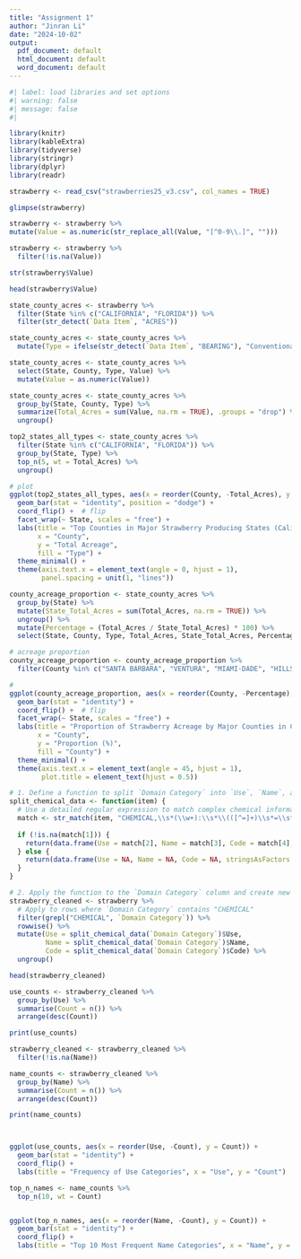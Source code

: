 ```yaml
---
title: "Assignment 1"
author: "Jinran Li"
date: "2024-10-02"
output:
  pdf_document: default
  html_document: default
  word_document: default
---
```


```r
#| label: load libraries and set options
#| warning: false
#| message: false
#| 

library(knitr)  
library(kableExtra)
library(tidyverse)
library(stringr)
library(dplyr)
library(readr)
```


```r

strawberry <- read_csv("strawberries25_v3.csv", col_names = TRUE)

glimpse(strawberry)
```
```r

strawberry <- strawberry %>%
mutate(Value = as.numeric(str_replace_all(Value, "[^0-9\\.]", "")))

strawberry <- strawberry %>%
  filter(!is.na(Value)) 

str(strawberry$Value)

head(strawberry$Value)

```
```r
state_county_acres <- strawberry %>%
  filter(State %in% c("CALIFORNIA", "FLORIDA")) %>%
  filter(str_detect(`Data Item`, "ACRES"))

state_county_acres <- state_county_acres %>%
  mutate(Type = ifelse(str_detect(`Data Item`, "BEARING"), "Conventional", "Organic"))

state_county_acres <- state_county_acres %>%
  select(State, County, Type, Value) %>%
  mutate(Value = as.numeric(Value))

state_county_acres <- state_county_acres %>%
  group_by(State, County, Type) %>%
  summarize(Total_Acres = sum(Value, na.rm = TRUE), .groups = "drop") %>%
  ungroup()
```


```r
top2_states_all_types <- state_county_acres %>%
  filter(State %in% c("CALIFORNIA", "FLORIDA")) %>%
  group_by(State, Type) %>%
  top_n(5, wt = Total_Acres) %>%
  ungroup()

# plot 
ggplot(top2_states_all_types, aes(x = reorder(County, -Total_Acres), y = Total_Acres, fill = Type)) +
  geom_bar(stat = "identity", position = "dodge") +
  coord_flip() +  # flip
  facet_wrap(~ State, scales = "free") +
  labs(title = "Top Counties in Major Strawberry Producing States (California and Florida)",
       x = "County",
       y = "Total Acreage",
       fill = "Type") +
  theme_minimal() +
  theme(axis.text.x = element_text(angle = 0, hjust = 1), 
        panel.spacing = unit(1, "lines"))  
```
```r
county_acreage_proportion <- state_county_acres %>%
  group_by(State) %>%
  mutate(State_Total_Acres = sum(Total_Acres, na.rm = TRUE)) %>%  
  ungroup() %>%
  mutate(Percentage = (Total_Acres / State_Total_Acres) * 100) %>%  
  select(State, County, Type, Total_Acres, State_Total_Acres, Percentage) 


```

```r

# acreage proportion
county_acreage_proportion <- county_acreage_proportion %>%
  filter(County %in% c("SANTA BARBARA", "VENTURA", "MIAMI-DADE", "HILLSBOROUGH", "PASCO", "POLK", "ORANGE"))  # select country

# 
ggplot(county_acreage_proportion, aes(x = reorder(County, -Percentage), y = Percentage, fill = County)) +
  geom_bar(stat = "identity") +
  coord_flip() +  # flip
  facet_wrap(~ State, scales = "free") +
  labs(title = "Proportion of Strawberry Acreage by Major Counties in California and Florida",
       x = "County",
       y = "Proportion (%)",
       fill = "County") +
  theme_minimal() +
  theme(axis.text.x = element_text(angle = 45, hjust = 1),
        plot.title = element_text(hjust = 0.5)) 

```
```r

# 1. Define a function to split `Domain Category` into `Use`, `Name`, and `Code`
split_chemical_data <- function(item) {
  # Use a detailed regular expression to match complex chemical information
  match <- str_match(item, "CHEMICAL,\\s*(\\w+):\\s*\\(([^=]+)\\s*=\\s*(\\d+)\\)")
  
  if (!is.na(match[1])) {
    return(data.frame(Use = match[2], Name = match[3], Code = match[4], stringsAsFactors = FALSE))
  } else {
    return(data.frame(Use = NA, Name = NA, Code = NA, stringsAsFactors = FALSE))
  }
}

# 2. Apply the function to the `Domain Category` column and create new columns
strawberry_cleaned <- strawberry %>%
  # Apply to rows where `Domain Category` contains "CHEMICAL"
  filter(grepl("CHEMICAL", `Domain Category`)) %>%
  rowwise() %>%
  mutate(Use = split_chemical_data(`Domain Category`)$Use,
         Name = split_chemical_data(`Domain Category`)$Name,
         Code = split_chemical_data(`Domain Category`)$Code) %>%
  ungroup()

head(strawberry_cleaned)


```
```r
use_counts <- strawberry_cleaned %>%
  group_by(Use) %>%
  summarise(Count = n()) %>%
  arrange(desc(Count))

print(use_counts)

strawberry_cleaned <- strawberry_cleaned %>%
  filter(!is.na(Name))

name_counts <- strawberry_cleaned %>%
  group_by(Name) %>%
  summarise(Count = n()) %>%
  arrange(desc(Count))

print(name_counts)



ggplot(use_counts, aes(x = reorder(Use, -Count), y = Count)) +
  geom_bar(stat = "identity") +
  coord_flip() +
  labs(title = "Frequency of Use Categories", x = "Use", y = "Count")

top_n_names <- name_counts %>%
  top_n(10, wt = Count)


ggplot(top_n_names, aes(x = reorder(Name, -Count), y = Count)) +
  geom_bar(stat = "identity") +
  coord_flip() +
  labs(title = "Top 10 Most Frequent Name Categories", x = "Name", y = "Count")
```

